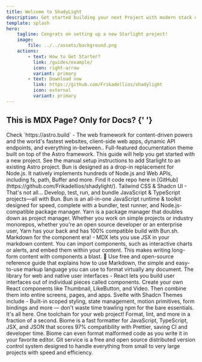 ```yaml
---
title: Welcome to ShadyLight
description: Get started building your next Project with modern stack of technologies and future design system!
template: splash
hero:
    tagline: Congrats on setting up a new Starlight project!
    image:
        file: ../../assets/background.png
    actions:
        - text: How to Get Starter?
          link: /guides/example/
          icon: right-arrow
          variant: primary
        - text: Download now
          link: https://github.com/Frikadellios/shadylight
          icon: external
          variant: primary
---
```



## This is MDX Page? Only for Docs? {' '}

<CardGrid stagger>
    <Card title="Astro" icon="astro">
        Check `https://astro.build` - The web framework for content-driven powers and the world's fastest websites, client-side web apps, dynamic API endpoints, and everything in-between..
    </Card>
    <Card title="Starlight" icon="starlight">
         Full-featured documentation theme built on top of the Astro framework. This guide will help you get started with a new project. See the manual setup instructions to add Starlight to an existing Astro project.
    </Card>
    <Card title="Bun in runtime!" icon="bun">
        Bun is designed as a drop-in replacement for Node.js. It natively implements hundreds of Node.js and Web APIs, including fs, path, Buffer and more.
    </Card>
    <Card title="GitHub" icon="seti:github">
        Find it code repo here in [GitHub](https://github.com/Frikadellios/shadylight/).
    </Card>
</CardGrid>

<CardMouseMoveScript client:load />


<Card title="Technologies? - Check this out... ❤">    
Tailwind CSS & Shadcn UI - That's not all...
</Card>

<CardGrid>
  <Card title="Bun - is a fast JavaScript" icon="bun">
  Develop, test, run, and bundle JavaScript & TypeScript projects—all with Bun. Bun is an all-in-one JavaScript runtime & toolkit designed for speed, complete with a bundler, test runner, and Node.js-compatible package manager.
  </Card>
  <Card title="Yarn - Safe and stable!" icon="seti:yarn">
  Yarn is a package manager that doubles down as project manager. Whether you work on simple projects or industry monorepos, whether you're an open source developer or an enterprise user, Yarn has your back and has 100% compatible build with Bun.sh. 
  </Card>
    <Card title="MDX" icon="mdx">
    Markdown for the component era! - MDX lets you use JSX in your markdown content. You can import components, such as interactive charts or alerts, and embed them within your content. This makes writing long-form content with components a blast. 🚀
  </Card>

  <Card title="Markdown" icon="seti:markdown">
  Use free and open-source reference guide that explains how to use Markdown, the simple and easy-to-use markup language you can use to format virtually any document.
  </Card>
   <Card title="React" icon="seti:react">
   The library for web and native user interfaces - React lets you build user interfaces out of individual pieces called components. Create your own React components like Thumbnail, LikeButton, and Video. Then combine them into entire screens, pages, and apps.
  </Card>
  <Card title="Svelte" icon="seti:svelte">
   Svelte with Shadcn Themes include - Built-in scoped styling, state management, motion primitives, form bindings and more — don't waste time trawling npm for the bare essentials. It's all here.
  </Card>
    <Card title="Biomejs" icon="biome">
    One toolchain for your web project! Format, lint, and more in a fraction of a second. Biome is a fast formatter for JavaScript, TypeScript, JSX, and JSON that scores 97% compatibility with Prettier, saving CI and developer time. Biome can even format malformed code as you write it in your favorite editor.
  </Card>
   <Card title="Git" icon="seti:git">
   Git service is a free and open source distributed version control system designed to handle everything from small to very large projects with speed and efficiency.
  </Card>
</CardGrid>

<Container>
<CardHoverEffectDemo client:load />
<EvervaultCardDemo class="my-10" client:load />
</Container>

<TracingBeamDemo client:load />